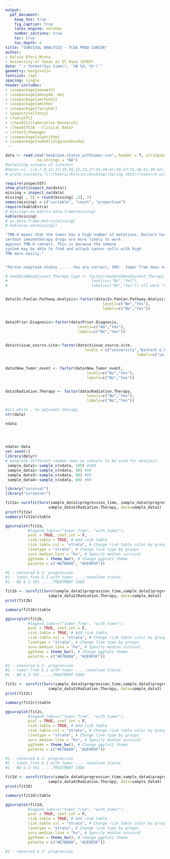 ```yaml
---
output: 
  pdf_document:
    keep_tex: true
    fig_caption: true
    latex_engine: xelatex
    number_sections: true
    toc: true
    toc_depth: 4
title: "SURVIVAL ANALYSIS - TCGA PRAD CANCER"
author: 
- Kelvin Ofori-Minta
- University of Texas at El Paso (UTEP) 
date: "`r format(Sys.time(), '%B %d, %Y')`"
geometry: margin=1in
fontsize: 11pt
spacing: single
header-includes:
- \usepackage{amsmath}
- \usepackage{amssymb, bm}
- \usepackage{amsfonts}
- \usepackage{amsthm}
- \usepackage{fancyhdr}
- \pagestyle{fancy}
- \fancyhf{}
- \rhead{Collaborative Research}
- \lhead{TCGA - Clinical Data}
- \cfoot{\thepage}
- \usepackage{algorithm}
- \usepackage[noend]{algpseudocode}
---
```


```{=tex}
\newpage
\section{Loading and Cleaning Data}
```
```r
data <- read.csv("neoplasm.status_withtumor.csv", header = T, stringsAsFactors = F,
              na.strings = "NA")
#selecting columns of interest
#data<-s[, c(4,7,8,12,13,19,20,21,23,27:32,44:47,50,53:55,58,62,40:42)]
# write.csv(data,"C://Users//Kelvin//Desktop//Spring 2022//research with Dr. Leung//survival//selected_columns.csv")
```

\subsection{Inspecting dataframe for missing values}

```r
require(inspectdf)
show_plot(inspect_na(data))
missing = inspect_na(data)
missing[ , 3] = round(missing[ ,3], 2)
names(missing) = c("variable", "count", "proportion")
require(kableExtra)
# missing<-as.matrix.data.frame(missing)
kable(missing)
# as.data.frame.matrix(missing)
# kable(as.da(missing))
```

\subsubsection{Rename long variables}

```r
"TMB-H means that the tumor has a high number of mutations. Doctors have found that
certain immunotherapy drugs are more likely to work
against TMB-H cancers. This is because the immune
system may be able to find and attack cancer cells with high
TMB more easily."


"Person neoplasm status...... You are correct, IMO:  tumor free does not mean normal, but rather whether (or not) the tumor (neoplasm) continues to be present.  It is a statement about the progression (or not) of the original disease; whereas normal is a statement that there was no disease to begin with."
```

```{=tex}
\newpage
\subsubsection{Re-coding variables}
```

```r

# newdata$Neodjuvant_Therapy_type <- factor(newdata$Neodjuvant_Therapy_type,
#                                     levels=c("No","Yes"),
#                                     labels=c("No","Yes")) all were "no"


data$In.PanCan.Pathway.Analysis<-factor(data$In.PanCan.Pathway.Analysis,
                                           levels=c("No","Yes"),
                                           labels=c("No","Yes"))


data$Prior.Diagnosis<-factor(data$Prior.Diagnosis, 
                                levels=c("No","Yes"),
                                labels=c("No","Yes"))
  

data$tissue_source.site<-factor(data$tissue_source.site,
                                   levels = c("university","Biotech & Pharma","Hospital","Research center"),
                                                          labels=c("university","biotech_pharma","hospital","research_centers"))


data$New_Tumor_event <- factor(data$New_Tumor_event,
                                    levels=c("No","Yes"),
                                    labels=c("No","Yes"))


data$Radiation.Therapy <- factor(data$Radiation.Therapy,
                                    levels=c("No","Yes"),
                                    labels=c("No","Yes"))

#all white , no adjuvant therapy
str(data)
```

```{=tex}
\newpage
\section{Generate Random subsets from entire data}
```

```r
ndata
  
  
  
```








```r
ndata<-data
set.seed(1)
library(dplyr)
# Generate different random rows as subsets to be used for analysis  
 sample_data1<-sample_n(ndata, 100) #100   
 sample_data2<-sample_n(ndata, 90) #90
 sample_data3<-sample_n(ndata, 90) #90
 sample_data4<-sample_n(ndata, 80) #80
```

```{=tex}
\newpage
\section{KM Curve - Survival probability with Radiation Therapy of 100 sampled subjects}
```
```r
library("survival")
library("survminer")

fit2a<-survfit(Surv(sample_data1$progression_time, sample_data1$progression_status==2)~
                   sample_data1$Radiation.Therapy, data=sample_data1)
print(fit2a)
summary(fit2a)$table
```

```r
ggsurvplot(fit2a,
          #legend.labs=c("tumor_free", "with_tumor"),
          pval = TRUE, conf.int = F,
          risk.table = TRUE, # Add risk table
          risk.table.col = "strata", # Change risk table color by groups
          linetype = "strata", # Change line type by groups
          surv.median.line = "hv", # Specify median survival
          ggtheme = theme_bw(), # Change ggplot2 theme
          palette = c("#E7B800", "#2E9FDF"))

#1 - censored & 2- progression
#1 - tumor_free & 2 with tumor .....neoplasm status 
#1 - NO & 2-YES .....TREATMENT CODE
```

```{=tex}
\newpage
\section{KM Curve - Survival probability with Radiation Therapy of 90 sampled subjects}
```
```r
fit2b <- survfit(Surv(sample_data2$progression_time,sample_data2$progression_status==2) ~
                   sample_data2$Radiation.Therapy, data=sample_data2)
print(fit2b)

summary(fit2b)$table
```

```r
ggsurvplot(fit2b,
          #legend.labs=c("tumor_free", "with_tumor"),
          pval = TRUE, conf.int = F,
          risk.table = TRUE, # Add risk table
          risk.table.col = "strata", # Change risk table color by groups
          linetype = "strata", # Change line type by groups
          surv.median.line = "hv", # Specify median survival
          ggtheme = theme_bw(), # Change ggplot2 theme
          palette = c("#E7B800", "#2E9FDF"))

#1 - censored & 2- progression
#1 - tumor_free & 2 with tumor .....neoplasm status 
#1 - NO & 2-YES .....TREATMENT CODE
```

```{=tex}
\newpage
\section{KM Curve - Survival probability with Radiation Therapy of 90 sampled subjects}
```
```r
fit2c <- survfit(Surv(sample_data3$progression_time,sample_data3$progression_status==2) ~
                   sample_data3$Radiation.Therapy, data=sample_data3)
print(fit2c)

summary(fit2c)$table
```

```r
ggsurvplot(fit2c,
          #legend.labs=c("tumor_free", "with_tumor"),
          pval = TRUE, conf.int = F,
          risk.table = TRUE, # Add risk table
          risk.table.col = "strata", # Change risk table color by groups
          linetype = "strata", # Change line type by groups
          surv.median.line = "hv", # Specify median survival
          ggtheme = theme_bw(), # Change ggplot2 theme
          palette = c("#E7B800", "#2E9FDF"))

#1 - censored & 2- progression
#1 - tumor_free & 2 with tumor .....neoplasm status 
#1 - NO & 2-YES .....TREATMENT CODE
```

```{=tex}
\newpage
\section{KM Curve - Survival probability with Radiation Therapy of 80 sampled subjects}
```
```r
fit2d <- survfit(Surv(sample_data4$progression_time,sample_data4$progression_status==2) ~
                   sample_data4$Radiation.Therapy, data=sample_data4)
print(fit2d)

summary(fit2d)$table
```

```r
ggsurvplot(fit2d,
          #legend.labs=c("tumor_free", "with_tumor"),
          pval = TRUE, conf.int = F,
          risk.table = TRUE, # Add risk table
          risk.table.col = "strata", # Change risk table color by groups
          linetype = "strata", # Change line type by groups
          surv.median.line = "hv", # Specify median survival
          ggtheme = theme_bw(), # Change ggplot2 theme
          palette = c("#E7B800", "#2E9FDF"))

#1 - censored & 2- progression
```
